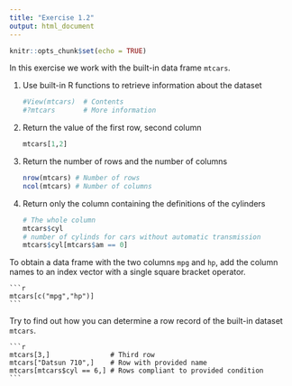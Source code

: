 ```yaml
---
title: "Exercise 1.2"
output: html_document
---
```


```r
knitr::opts_chunk$set(echo = TRUE)
```

In this exercise we work with the built-in data frame `mtcars`.
    
1. Use built-in R functions to retrieve information about the dataset

    ```r
    #View(mtcars)  # Contents 
    #?mtcars       # More information
    ```

2. Return the value of the first row, second column

    ```r
    mtcars[1,2]
    ```

3. Return the number of rows and the number of columns

    ```r
    nrow(mtcars) # Number of rows
    ncol(mtcars) # Number of columns
    ```

4. Return only the column containing the definitions of the cylinders

    ```r
    # The whole column
    mtcars$cyl
    # number of cylinds for cars without automatic transmission
    mtcars$cyl[mtcars$am == 0]  
    ```

To obtain a data frame with the two columns `mpg` and `hp`, add the column names to an index vector with a single square bracket operator.

    ```r
    mtcars[c("mpg","hp")]
    ```

Try to find out how you can determine a row record of the built-in dataset `mtcars`.

    ```r
    mtcars[3,]               # Third row
    mtcars["Datsun 710",]    # Row with provided name
    mtcars[mtcars$cyl == 6,] # Rows compliant to provided condition
    ```

